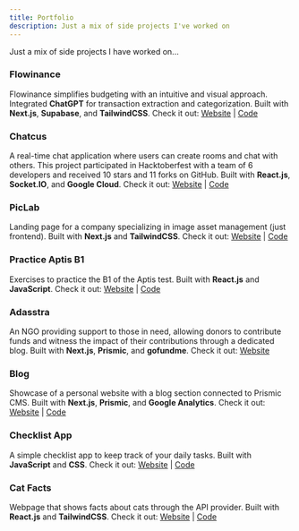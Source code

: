 ```yaml
---
title: Portfolio
description: Just a mix of side projects I've worked on
---
```


Just a mix of side projects I have worked on...

### Flowinance

Flowinance simplifies budgeting with an intuitive and visual approach.
Integrated **ChatGPT** for transaction extraction and categorization. Built with
**Next.js**, **Supabase**, and **TailwindCSS**. Check it out: [Website](https://flowinance.vercel.app/) | [Code](https://github.com/manuelalferez/flowinance)

### Chatcus

A real-time chat application where users can create rooms and chat with others. This project participated in Hacktoberfest with a team of 6 developers and received 10 stars and 11 forks on GitHub. Built with **React.js**, **Socket.IO**, and **Google Cloud**. Check it out: [Website](https://chatcus.vercel.app/#/) | [Code](https://github.com/manuelalferez/chatcus)

### PicLab

Landing page for a company specializing in image asset management (just frontend). Built with **Next.js** and **TailwindCSS**. Check it out: [Website](https://piclab-monogram.vercel.app) | [Code](https://github.com/manuelalferez/piclab)

### Practice Aptis B1

Exercises to practice the B1 of the Aptis test. Built with **React.js** and **JavaScript**. Check it out: [Website](https://practice-aptis.vercel.app/) | [Code](https://github.com/manuelalferez/practice-aptis)

### Adasstra

An NGO providing support to those in need, allowing donors to contribute funds and witness the impact of their contributions through a dedicated blog. Built with **Next.js**, **Prismic**, and **gofundme**. Check it out: [Website](https://adasstra.vercel.app/)

### Blog

Showcase of a personal website with a blog section connected to Prismic CMS.
Built with **Next.js**, **Prismic**, and **Google Analytics**.
Check it out: [Website](https://manuel-blog.vercel.app) | [Code](https://github.com/manuelalferez/cms-blog)

### Checklist App

A simple checklist app to keep track of your daily tasks. Built with **JavaScript** and **CSS**. Check it out: [Website](https://manuelalferez.github.io/app-my-list/) | [Code](https://github.com/manuelalferez/app-my-list)

### Cat Facts

Webpage that shows facts about cats through the API provider. Built with **React.js** and **TailwindCSS**. Check it out: [Website](https://cat-facts-manuel.vercel.app) | [Code](https://github.com/manuelalferez/cat-facts)
